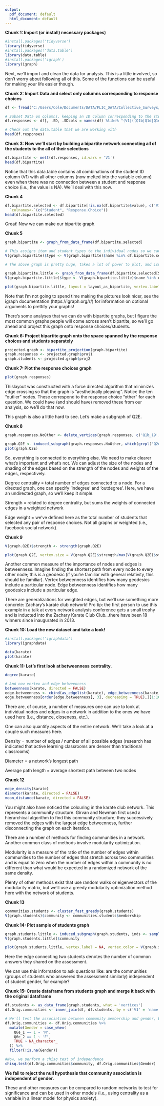 ```yaml
---
output:
  pdf_document: default
  html_document: default
---
```

**Chunk 1: Import (or install) necessary packages)**
```r
#install.packages('tidyverse')
library(tidyverse)
#install.packages('data.table')
library(data.table)
#install.packages('igraph')
library(igraph)
```

Next, we'll import and clean the data for analysis. This is a little involved, so don't worry about following all of this. Some of the functions can be useful for making your life easier though.

**Chunk 2: Import Data and select only columns corresponding to response choices**
```r
df <- fread('C:/Users/Cole/Documents/DATA/PLIC_DATA/Collective_Surveys/POST_Valid/Spring2019_POST_Valid.csv') # Fast read into data.table

# Subset Data on columns, keeping an ID column corresponding to the student and all of the response choice columns
df.responses <- df[, .SD, .SDcols = names(df) %like% "(V1|((Q1b|Q1d|Q1e|Q2b|Q2d|Q2e|Q3b|Q3d|Q3e|Q4b)_[0-9]+$))"]

# Check out the data.table that we are working with
head(df.responses)
```

**Chunk 3: Now we'll start by building a bipartite network connecting all of the students to the all of their selections**
```r
df.bipartite <- melt(df.responses, id.vars = 'V1')
head(df.bipartite)
```

Notice that this data.table contains all combinations of the student ID column (V1) with all other columns (now melted into the variable column) even when there was no connection between a student and response choice (i.e., the value is NA). We'll deal with this now.

**Chunk 4**
```r
df.bipartite.selected <- df.bipartite[!is.na(df.bipartite$value), c('V1', 'variable')] %>%
  `colnames<-`(c("Student", "Response.Choice"))
head(df.bipartite.selected)
```

Great! Now we can make our bipartite graph.

**Chunk 5**
```r
graph.bipartite <- graph_from_data_frame(df.bipartite.selected)

# This assigns item and student types to the individual nodes so we can distinguish between them
V(graph.bipartite)$type <- V(graph.bipartite)$name %in% df.bipartite.selected$Student 

# The above graph is pretty huge, takes a lot of power to plot, and isn't all that useful when plotted. We'll make a smaller one to see what happened with three students

graph.bipartite.little <- graph_from_data_frame(df.bipartite.selected[Student %in% c('R_3Kp9oJu0hbMiOhC', 'R_1oojsdiRvtWkpqJ', 'R_2D0sbVC0DMFx3Sl')])
V(graph.bipartite.little)$type <- V(graph.bipartite.little)$name %in% df.bipartite.selected$Student 

plot(graph.bipartite.little, layout = layout_as_bipartite, vertex.label = NA)
```

Note that I'm not going to spend time making the pictures look nicer, see the igraph documentation (https://igraph.org/r/) for information on optional arguments to prettify your graphs!

There's some analyses that we can do with bipartite graphs, but I figure the most common graphs people will come across aren't bipartite, so we'll go ahead and project this graph onto response choices/students.

**Chunk 6: Project bipartite graph onto the space spanned by the response choices and students separately**
```r
projected.graph <- bipartite_projection(graph.bipartite)
graph.responses <- projected.graph$proj1
graph.students <- projected.graph$proj2
```

**Chunk 7: Plot the response choices graph**
```r
plot(graph.responses)
```

Thislayout was constructed with a force directed algorithm that minimizes edge crossing so that the graph is "aesthetically pleasing". Notice the ten "outlier" nodes. These correspond to the response choice "other" for each question. We could have (and should have) removed these from our analysis, so we'll do that now.

This graph is also a little hard to see. Let's make a subgraph of Q2E.

**Chunk 8**
```r
graph.responses.NoOther <- delete_vertices(graph.responses, c('Q1b_19', 'Q1d_10', 'Q1e_12', 'Q2b_38', 'Q2d_11', 'Q2e_11', 'Q3b_10', 'Q3d_29', 'Q3e_8', 'Q4b_11'))

graph.Q2E <- induced_subgraph(graph.responses.NoOther, which(grepl('Q2e', V(graph.responses.NoOther)$name)))
plot(graph.Q2E)
```

So, everything is connected to everything else. We need to make clearer what's important and what's not. We can adjust the size of the nodes and shading of the edges based on the strength of the nodes and weights of the edges, respectively.

Degree centrality = total number of edges connected to a node. For a directed graph, one can specify 'indegree' and 'outdegree'. Here, we have an undirected graph, so we'll keep it simple.

Strength = related to degree centrality, but sums the weights of connected edges in a weighted network

Edge weight = we've defined here as the total number of students that selected any pair of response choices. Not all graphs or weighted (i.e., facebook social network).

**Chunk 9**
```r
V(graph.Q2E)$strength <- strength(graph.Q2E)

plot(graph.Q2E, vertex.size = V(graph.Q2E)$strength/max(V(graph.Q2E)$strength) * 30, edge.width = E(graph.Q2E)$weight/max(E(graph.Q2E)$weight) * 10, margin = -0.2)
```

Another common measure of the importance of nodes and edges is betweenness. Imagine finding the shortest path from every node to every other node; this is a geodesic (if you're familiar with general relativity, this should be familiar). Vertex betweenness identifies how many geodesics include a particular node. Edge betweenness identifies how many geodesics include a particular edge.

There are generalizations for weighted edges, but we'll use something more concrete: Zachary's karate club network! Pro tip: the first person to use this example in a talk at every network analysis conference gets a small trophy and is inducted into the Zachary Karate Club Club...there have been 18 winners since inaugurated in 2013.

**Chunk 10: Load the new dataset and take a look!**
```r
#install.packages('igraphdata')
library(igraphdata)

data(karate)
plot(karate)
```

**Chunk 11: Let's first look at betweenness centrality.**
```r
degree(karate)

# And now vertex and edge betweenness
betweenness(karate, directed = FALSE)
edge.betweenness <- cbind(as_edgelist(karate), edge_betweenness(karate, directed = FALSE))
edge.betweenness[order(edge.betweenness[, 3], decreasing = TRUE),][1:10,]
```

There are, of course, a number of measures one can use to look at individual nodes and edges in a network in addition to the ones we have used here (i.e., distance, closeness, etc.).

One can also quantify aspects of the entire network. We'll take a look at a couple such measures here.

Density = number of edges / number of all possible edges (research has indicated that active learning classrooms are denser than traditional classrooms)

Diameter = a network's longest path

Average path length = average shortest path between two nodes

**Chunk 12**
```r
edge_density(karate)
diameter(karate, directed = FALSE)
mean_distance(karate, directed = FALSE)
```

You might also have noticed the colouring in the karate club network. This represents a community structure. Girvan and Newman first used a hierarchical algorithm to find this community structure; they successively removed the edges with the largest edge betweenness, further disconnecting the graph on each iteration.

There are a number of methods for finding communities in a network. Another common class of methods involve modularity optimization.

Modularity is a measure of the ratio of the number of edges within communities to the number of edges that stretch across two communities and is equal to zero when the number of edges within a community is no different than what would be expected in a randomized network of the same density.

Plenty of other methods exist that use random walks or eigenvectors of the modularity matrix, but we'll use a greedy modularity optimization method here with the network of students.

**Chunk 13**
```r
communities.students <- cluster_fast_greedy(graph.students)
V(graph.students)$community <- communities.students$membership
```

**Chunk 14: Plot sample of students graph**
```r
graph.students.little <- induced_subgraph(graph.students, inds <- sample(1:nrow(df), 20))
V(graph.students.little)$community

plot(graph.students.little, vertex.label = NA, vertex.color = V(graph.students.little)$community, edge.width = E(graph.students.little)$weight / 4)
```

Here the edge connecting two students denotes the number of common answers they shared on the assessment.

We can use this information to ask questions like: are the communities (groups of students who answered the assessment similarly) independent of student gender, for example?

**Chunk 15: Create dataframe from students graph and merge it back with the original dataframe**
```r
df.students <- as_data_frame(graph.students, what = 'vertices')
df.Orig.communities <- inner_join(df, df.students, by = c('V1' = 'name'))

# We'll test the association between community membership and gender, but first we need to create a variable for gender from the dataframe...don't worry about this
df.Orig.communities <- df.Orig.communities %>%
  mutate(Gender = case_when(
    Q6e_1 == 1 ~ 'M',
    Q6e_2 == 1 ~ 'F',
    TRUE ~ NA_character_
  )) %>%
  filter(!is.na(Gender))

#Now, we perform a chisq test of independence
chisq.test(df.Orig.communities$community, df.Orig.communities$Gender)
```
**We fail to reject the null hypothesis that community association is independent of gender.**

These and other measures can be compared to random networks to test for significance and can be used in other models (i.e., using centrality as a variable in a linear model for physics anxiety).

